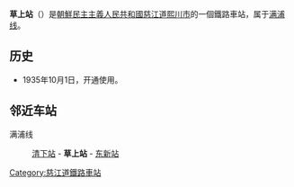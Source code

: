 {{unreferenced|time=2015-01-21T05:26:29+00:00}}
{{朝鮮半島車站資訊
|公司色 = blue
|文字色 = 
|站名 = 草上站
|圖片 = 
|pxl = 
|圖片說明 =
|前一站 = [[清下站|清下]]
|前一站距離 = 8.3
|後一站距離 = 6.4
|後一站 = [[东新站|东新]]
|所屬路線 = [[满浦线|满浦线]]
|距離 = 123.2
|起點站 = [[顺川站|顺川]]
|諺文 = 초상역
|朝鮮漢字 = 草上驛
|文觀部式 = 
|馬-賴式 = Ch'osang-yŏk
|副站名 = 
|車站編號 = 
|停站路線數 = 
|所屬公司 = [[朝鮮民主主義人民共和國鐵道省|朝鮮民主主義人民共和國鐵道省]]
|所在地 =[[慈江道|慈江道]][[熙川市|熙川市]]
|車站構造 = 地面车站
|月台配置 = 
|啟用年月日 =1935年10月1日
|廢站年月日 = 
|上下車人次 = 
|統計年度 = 
|轉車 = 
|備註 = 
|全寬備註 = 
}}

'''草上站'''（{{lang-ko|초상역}}）是[[朝鮮民主主義人民共和國|朝鮮民主主義人民共和國]][[慈江道|慈江道]][[熙川市|熙川市]]的一個鐵路車站，属于[[满浦线|满浦线]]。

==历史==
*1935年10月1日，开通使用。

==邻近车站==
满浦线
:[[清下站|清下站]] - '''草上站''' - [[东新站|东新站]]

{{朝鲜铁路小作品}}

{{满浦线}}

[[Category:慈江道鐵路車站|Category:慈江道鐵路車站]]